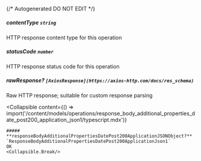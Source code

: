 {/* Autogenerated DO NOT EDIT  */}

##### **contentType** `string`
HTTP response content type for this operation

##### **statusCode** `number`
HTTP response status code for this operation

##### **rawResponse?** `[AxiosResponse](https://axios-http.com/docs/res_schema)`
Raw HTTP response; suitable for custom response parsing

<Collapsible
    content={() => import('/content/models/operations/response_body_additional_properties_date_post200_application_json1/typescript.mdx')}
>
    ##### **responseBodyAdditionalPropertiesDatePost200ApplicationJSONObject?** `ResponseBodyAdditionalPropertiesDatePost200ApplicationJson1`
    OK
    <Collapsible.Break/>
</Collapsible>

